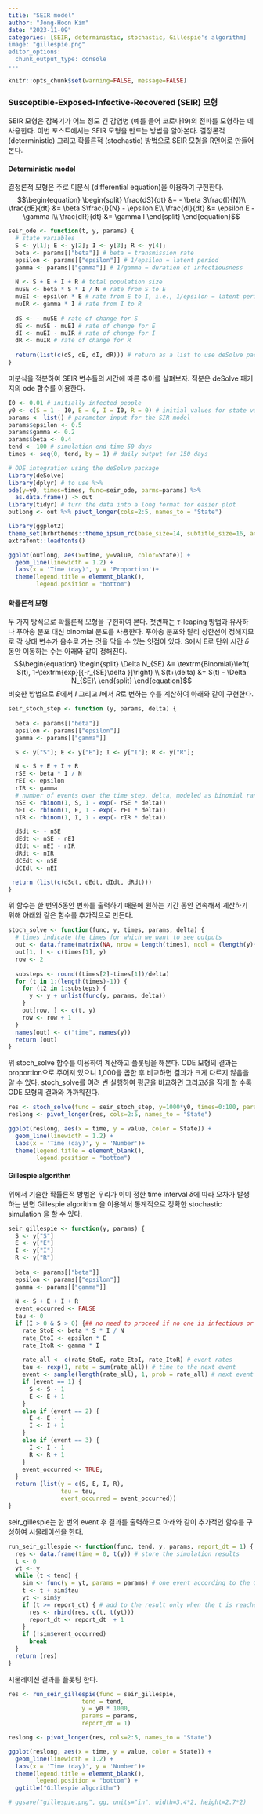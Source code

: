 ```yaml
---
title: "SEIR model"
author: "Jong-Hoon Kim"
date: "2023-11-09"
categories: [SEIR, deterministic, stochastic, Gillespie's algorithm]
image: "gillespie.png"
editor_options: 
  chunk_output_type: console
---
```


```r
knitr::opts_chunk$set(warning=FALSE, message=FALSE) 
```

### Susceptible-Exposed-Infective-Recovered (SEIR) 모형

SEIR 모형은 잠복기가 어느 정도 긴 감염병 (예를 들어 코로나19)의 전파를 모형하는 데 사용한다. 이번 포스트에서는 SEIR 모형을 만드는 방법을 알아본다. 결정론적 (deterministic) 그리고 확률론적 (stochastic) 방법으로 SEIR 모형을 R언어로 만들어 본다.

#### Deterministic model

결정론적 모형은 주로 미분식 (differential equation)을 이용하여 구현한다. $$\begin{equation} \begin{split}  \frac{dS}{dt} &= - \beta S\frac{I}{N}\\ \frac{dE}{dt} &= \beta S\frac{I}{N} - \epsilon E\\ \frac{dI}{dt} &= \epsilon E - \gamma I\\ \frac{dR}{dt} &= \gamma I \end{split} \end{equation}$$

```r
seir_ode <- function(t, y, params) {
  # state variables 
  S <- y[1]; E <- y[2]; I <- y[3]; R <- y[4];
  beta <- params[["beta"]] # beta = transmission rate
  epsilon <- params[["epsilon"]] # 1/epsilon = latent period
  gamma <- params[["gamma"]] # 1/gamma = duration of infectiousness
  
  N <- S + E + I + R # total population size
  muSE <- beta * S * I / N # rate from S to E
  muEI <- epsilon * E # rate from E to I, i.e., 1/epsilon = latent period
  muIR <- gamma * I # rate from I to R
  
  dS <- - muSE # rate of change for S
  dE <- muSE - muEI # rate of change for E
  dI <- muEI - muIR # rate of change for I
  dR <- muIR # rate of change for R
  
  return(list(c(dS, dE, dI, dR))) # return as a list to use deSolve package
}
```

미분식을 적분하여 SEIR 변수들의 시간에 따른 추이를 살펴보자. 적분은 deSolve 패키지의 ode 함수를 이용한다.

```r
I0 <- 0.01 # initially infected people
y0 <- c(S = 1 - I0, E = 0, I = I0, R = 0) # initial values for state variables
params <- list() # parameter input for the SIR model
params$epsilon <- 0.5
params$gamma <- 0.2
params$beta <- 0.4  
tend <- 100 # simulation end time 50 days
times <- seq(0, tend, by = 1) # daily output for 150 days

# ODE integration using the deSolve package
library(deSolve)
library(dplyr) # to use %>%
ode(y=y0, times=times, func=seir_ode, parms=params) %>%
  as.data.frame() -> out
library(tidyr) # turn the data into a long format for easier plot
outlong <- out %>% pivot_longer(cols=2:5, names_to = "State")

library(ggplot2)
theme_set(hrbrthemes::theme_ipsum_rc(base_size=14, subtitle_size=16, axis_title_size=12))
extrafont::loadfonts()

ggplot(outlong, aes(x=time, y=value, color=State)) +
  geom_line(linewidth = 1.2) +
  labs(x = 'Time (day)', y = 'Proportion')+
  theme(legend.title = element_blank(),
        legend.position = "bottom") 
```

#### 확률론적 모형

두 가지 방식으로 확률론적 모형을 구현하여 본다. 첫번째는 $\tau$-leaping 방법과 유사하나 푸아송 분포 대신 binomial 분포를 사용한다. 푸아송 분포와 달리 상한선이 정해지므로 각 상태 변수가 음수로 가는 것을 막을 수 있는 잇점이 있다. S에서 E로 단위 시간 $\delta$ 동안 이동하는 수는 아래와 같이 정해진다. $$\begin{equation} \begin{split}  \Delta N_{SE} &= \textrm{Binomial}\left( S(t), 1-\textrm{exp}[{-r_{SE}\delta }]\right) \\ S(t+\delta) &= S(t) - \Delta N_{SE}\ \end{split} \end{equation}$$ 비슷한 방법으로 $E$에서 $I$ 그리고 $I$에서 $R$로 변하는 수를 계산하여 아래와 같이 구현한다.

```r
seir_stoch_step <- function (y, params, delta) {
  
  beta <- params[["beta"]]
  epsilon <- params[["epsilon"]]
  gamma <- params[["gamma"]] 

  S <- y["S"]; E <- y["E"]; I <- y["I"]; R <- y["R"];

  N <- S + E + I + R
  rSE <- beta * I / N
  rEI <- epsilon
  rIR <- gamma
  # number of events over the time step, delta, modeled as binomial random variable		
  nSE <- rbinom(1, S, 1 - exp(- rSE * delta))
  nEI <- rbinom(1, E, 1 - exp(- rEI * delta))
  nIR <- rbinom(1, I, 1 - exp(- rIR * delta))

  dSdt <- - nSE
  dEdt <- nSE - nEI
  dIdt <- nEI - nIR
  dRdt <- nIR
  dCEdt <- nSE
  dCIdt <- nEI

 return (list(c(dSdt, dEdt, dIdt, dRdt)))
}
```

위 함수는 한 번의$\delta$동안 변화를 출력하기 때문에 원하는 기간 동안 연속해서 계산하기 위해 아래와 같은 함수를 추가적으로 만든다.

```r
stoch_solve <- function(func, y, times, params, delta) {
  # times indicate the times for which we want to see outputs
  out <- data.frame(matrix(NA, nrow = length(times), ncol = (length(y)+1)))
  out[1, ] <- c(times[1], y)
  row <- 2
  
  substeps <- round((times[2]-times[1])/delta)
  for (t in 1:(length(times)-1)) {
    for (t2 in 1:substeps) {
      y <- y + unlist(func(y, params, delta))
    }
    out[row, ] <- c(t, y)
    row <- row + 1
  }
  names(out) <- c("time", names(y))
  return (out)
}
```

위 stoch_solve 함수를 이용하여 계산하고 플롯팅을 해본다. ODE 모형의 결과는 proportion으로 주어져 있으니 1,000을 곱한 후 비교하면 결과가 크게 다르지 않음을 알 수 있다. stoch_solve를 여려 번 실행하여 평균을 비교하면 그리고$\delta$을 작게 할 수록 ODE 모형의 결과와 가까워진다.

```r
res <- stoch_solve(func = seir_stoch_step, y=1000*y0, times=0:100, params = params, delta=0.2)
reslong <- pivot_longer(res, cols=2:5, names_to = "State")

ggplot(reslong, aes(x = time, y = value, color = State)) +
  geom_line(linewidth = 1.2) +
  labs(x = 'Time (day)', y = 'Number')+
  theme(legend.title = element_blank(),
        legend.position = "bottom") 
```

#### Gillespie algorithm

위에서 기술한 확률론적 방법은 우리가 이미 정한 time interval $\delta$에 따라 오차가 발생하는 반면 Gillespie algorithm 을 이용해서 통계적으로 정확한 stochastic simulation 을 할 수 있다.

```r
seir_gillespie <- function(y, params) {
  S <- y["S"]
  E <- y["E"]
  I <- y["I"]
  R <- y["R"]
  
  beta <- params[["beta"]]
  epsilon <- params[["epsilon"]]
  gamma <- params[["gamma"]]
  
  N <- S + E + I + R
  event_occurred <- FALSE
  tau <- 0
  if (I > 0 & S > 0) {## no need to proceed if no one is infectious or no one is susceptible
    rate_StoE <- beta * S * I / N
    rate_EtoI <- epsilon * E
    rate_ItoR <- gamma * I
    
    rate_all <- c(rate_StoE, rate_EtoI, rate_ItoR) # event rates
    tau <- rexp(1, rate = sum(rate_all)) # time to the next event
    event <- sample(length(rate_all), 1, prob = rate_all) # next event
    if (event == 1) {
      S <- S - 1
      E <- E + 1
    }
    else if (event == 2) {
      E <- E - 1
      I <- I + 1
    }
    else if (event == 3) {
      I <- I - 1
      R <- R + 1
    }
    event_occurred <- TRUE;
  }
  return (list(y = c(S, E, I, R),
               tau = tau,
               event_occurred = event_occurred))
}
```

seir_gillespie는 한 번의 event 후 결과를 출력하므로 아래와 같이 추가적인 함수를 구성하여 시물레이션을 한다.

```r
run_seir_gillespie <- function(func, tend, y, params, report_dt = 1) {
  res <- data.frame(time = 0, t(y)) # store the simulation results
  t <- 0
  yt <- y
  while (t < tend) {
    sim <- func(y = yt, params = params) # one event according to the Gillespie algorithm
    t <- t + sim$tau
    yt <- sim$y
    if (t >= report_dt) { # add to the result only when the t is reaches report dt
      res <- rbind(res, c(t, t(yt)))
      report_dt <- report_dt  + 1
    }
    if (!sim$event_occurred)
      break
  }
  return (res)
}
```

시물레이션 결과를 플롯팅 한다.

```r
res <- run_seir_gillespie(func = seir_gillespie, 
                     tend = tend, 
                     y = y0 * 1000, 
                     params = params, 
                     report_dt = 1)

reslong <- pivot_longer(res, cols=2:5, names_to = "State")

ggplot(reslong, aes(x = time, y = value, color = State)) +
  geom_line(linewidth = 1.2) +
  labs(x = 'Time (day)', y = 'Number')+
  theme(legend.title = element_blank(),
        legend.position = "bottom") + 
  ggtitle("Gillespie algorithm")

# ggsave("gillespie.png", gg, units="in", width=3.4*2, height=2.7*2)
```
